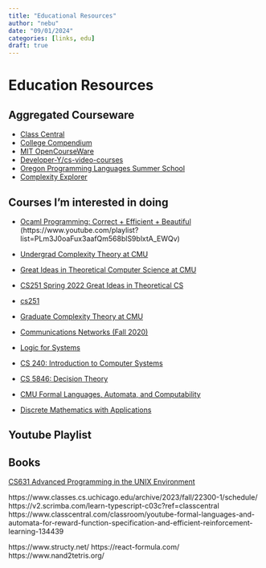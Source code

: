 ```yaml
---
title: "Educational Resources"
author: "nebu"
date: "09/01/2024"
categories: [links, edu]
draft: true
---
```


# Education Resources

## Aggregated Courseware

- [Class Central](https://www.classcentral.com/)
- [College Compendium](https://collegecompendium.org/)
- [MIT OpenCourseWare](https://ocw.mit.edu/)
- [Developer-Y/cs-video-courses](https://github.com/Developer-Y/cs-video-courses)
- [Oregon Programming Languages Summer School](https://www.cs.uoregon.edu/research/summerschool/archives.html)
- [Complexity Explorer](https://www.complexityexplorer.org/courses)

## Courses I'm interested in doing

- [Ocaml Programming: Correct + Efficient + Beautiful](https://cs3110.github.io/textbook/cover.html)
(https://www.youtube.com/playlist?list=PLm3J0oaFux3aafQm568blS9blxtA_EWQv)
- [Undergrad Complexity Theory at CMU](https://www.youtube.com/playlist?list=PLm3J0oaFux3YL5vLXpzOyJiLtqLp6dCW2)
- [Great Ideas in Theoretical Computer Science at CMU](https://www.youtube.com/playlist?list=PLm3J0oaFux3aafQm568blS9blxtA_EWQv)
- [CS251 Spring 2022 Great Ideas in Theoretical CS](https://www.youtube.com/playlist?list=PLKzLTB8HeSUIuln-o1mbXfTr8HmIhiGEg)
- [cs251](https://www.cs251.com/)
- [Graduate Complexity Theory at CMU](https://www.youtube.com/playlist?list=PLm3J0oaFux3b8Gg1DdaJOzYNsaXYLAOKH)
- [Communications Networks (Fall 2020)](https://courses.physics.illinois.edu/cs438/fa2020/)

- [Logic for Systems](https://csci1710.github.io/book/chapters/welcome.html)
- [CS 240: Introduction to Computer Systems](https://courses.physics.illinois.edu/cs240/fa2020/)
- [CS 5846: Decision Theory](https://www.cs.cornell.edu/courses/cs5846/2021sp/5846-21-zoom.html)
- [CMU Formal Languages, Automata, and Computability](http://www.contrib.andrew.cmu.edu/~okahn/flac-s15/schedule.html)
- [Discrete Mathematics with Applications](https://www.toomey.org/tutor/text_books/Digital_Logic/Discrete%20Mathematics%20with%20Applications%20-%20Susanna%20S.%20Epp%20(2019).pdf)

## Youtube Playlist

## Books

[CS631 Advanced Programming in the UNIX Environment](https://www.youtube.com/playlist?list=PL0qfF8MrJ-jxMfirAdxDs9zIiBg2Wug0z)

https://www.classes.cs.uchicago.edu/archive/2023/fall/22300-1/schedule/
https://v2.scrimba.com/learn-typescript-c03c?ref=classcentral
https://www.classcentral.com/classroom/youtube-formal-languages-and-automata-for-reward-function-specification-and-efficient-reinforcement-learning-134439

https://www.structy.net/
https://react-formula.com/
https://www.nand2tetris.org/
